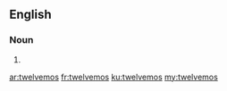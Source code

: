 ==English==

===Noun===
{{head|en|plural}}

# {{plural of|twelvemo|lang=en}}

[[ar:twelvemos]]
[[fr:twelvemos]]
[[ku:twelvemos]]
[[my:twelvemos]]